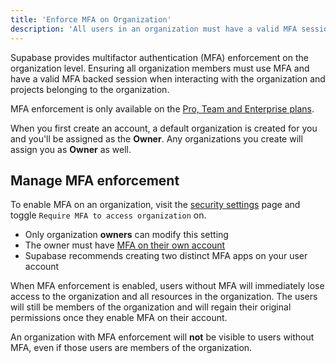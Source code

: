 ```yaml
---
title: 'Enforce MFA on Organization'
description: 'All users in an organization must have a valid MFA session to interact with organization resources'
---
```


Supabase provides multifactor authentication (MFA) enforcement on the organization level. Ensuring all organization members must use MFA and have a valid MFA backed session when interacting with the organization and projects belonging to the organization.

<Admonition type="note">

MFA enforcement is only available on the [Pro, Team and Enterprise plans](https://supabase.com/pricing).

</Admonition>

When you first create an account, a default organization is created for you and you'll be assigned as the **Owner**. Any organizations you create will assign you as **Owner** as well.

## Manage MFA enforcement

To enable MFA on an organization, visit the [security settings](/dashboard/org/_/security) page and toggle `Require MFA to access organization` on.

- Only organization **owners** can modify this setting
- The owner must have [MFA on their own account](/docs/guides/platform/multi-factor-authentication)
- Supabase recommends creating two distinct MFA apps on your user account

<Admonition type="caution">

When MFA enforcement is enabled, users without MFA will immediately lose access to the organization and all resources in the organization. The users will still be members of the organization and will regain their original permissions once they enable MFA on their account.

An organization with MFA enforcement will **not** be visible to users without MFA, even if those users are members of the organization.

</Admonition>
